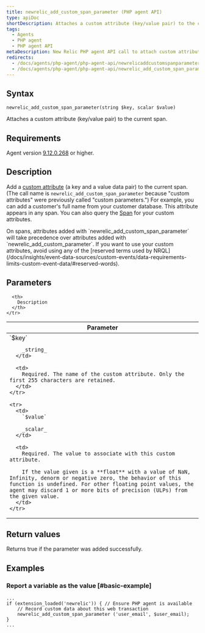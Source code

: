 ```yaml
---
title: newrelic_add_custom_span_parameter (PHP agent API)
type: apiDoc
shortDescription: Attaches a custom attribute (key/value pair) to the current span.
tags:
  - Agents
  - PHP agent
  - PHP agent API
metaDescription: New Relic PHP agent API call to attach custom attributes to your transaction data.
redirects:
  - /docs/agents/php-agent/php-agent-api/newrelicaddcustomspanparameter-php-agent-api
  - /docs/agents/php-agent/php-agent-api/newrelic_add_custom_span_parameter
---
```


## Syntax

```
newrelic_add_custom_span_parameter(string $key, scalar $value)
```

Attaches a custom attribute (key/value pair) to the current span.

## Requirements

Agent version [9.12.0.268](/docs/release-notes/agent-release-notes/php-release-notes/php-agent-9120268) or higher.

## Description

Add a [custom attribute](/docs/agents/manage-apm-agents/agent-data/collect-custom-attributes) (a key and a value data pair) to the current span. (The call name is `newrelic_add_custom_span_parameter` because "custom attributes" were previously called "custom parameters.") For example, you can add a customer's full name from your customer database. This attribute appears in any span. You can also query the [Span](/docs/insights/explore-data/attributes/apm-default-attributes-insights) for your custom attributes.

<Callout variant="important">
  On spans, attributes added with `newrelic_add_custom_span_parameter` will take precedence over attributes added with `newrelic_add_custom_parameter`.
</Callout>

<Callout variant="important">
  If you want to use your custom attributes, avoid using any of the [reserved terms used by NRQL](/docs/insights/event-data-sources/custom-events/data-requirements-limits-custom-event-data/#reserved-words).
</Callout>

## Parameters

<table>
  <thead>
    <tr>
      <th width="25%">
        Parameter
      </th>

      <th>
        Description
      </th>
    </tr>
  </thead>

  <tbody>
    <tr>
      <td>
        `$key`

        _string_
      </td>

      <td>
        Required. The name of the custom attribute. Only the first 255 characters are retained.
      </td>
    </tr>

    <tr>
      <td>
        `$value`

        _scalar_
      </td>

      <td>
        Required. The value to associate with this custom attribute.

        If the value given is a **float** with a value of NaN, Infinity, denorm or negative zero, the behavior of this function is undefined. For other floating point values, the agent may discard 1 or more bits of precision (ULPs) from the given value.
      </td>
    </tr>
  </tbody>
</table>

## Return values

Returns true if the parameter was added successfully.

## Examples

### Report a variable as the value [#basic-example]

```
...
if (extension_loaded('newrelic')) { // Ensure PHP agent is available
    // Record custom data about this web transaction
    newrelic_add_custom_span_parameter ('user_email', $user_email);
}
...
```
